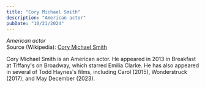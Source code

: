 ```yaml
---
title: "Cory Michael Smith"
description: "American actor"
pubDate: "10/21/2024"
---
```


*American actor*  
Source (Wikipedia): [Cory Michael Smith][1]

Cory Michael Smith is an American actor. He appeared in 2013 in Breakfast at Tiffany's on Broadway, which starred Emilia Clarke. He has also appeared in several of Todd Haynes's films, including Carol (2015), Wonderstruck (2017), and May December (2023).

[1]: https://en.wikipedia.org/wiki/Cory_Michael_Smith
